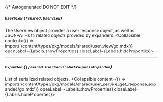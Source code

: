 {/* Autogenerated DO NOT EDIT  */}

##### `UserView` *{`*shared.UserView`}*
The UserView object provides a user response object, as well as JSONPATHs to related objects provided by expanders.
<Collapsible content={() => import('/content/types/pkg/models/shared/user_view/go.mdx')} openLabel={Labels.showProperties} closeLabel={Labels.hideProperties}>
</Collapsible>

---
##### `Expanded` *{`[]shared.UserServiceGetResponseExpanded`}*
List of serialized related objects.
<Collapsible content={() => import('/content/types/pkg/models/shared/user_service_get_response_expanded/go.mdx')} openLabel={Labels.showProperties} closeLabel={Labels.hideProperties}>
</Collapsible>


